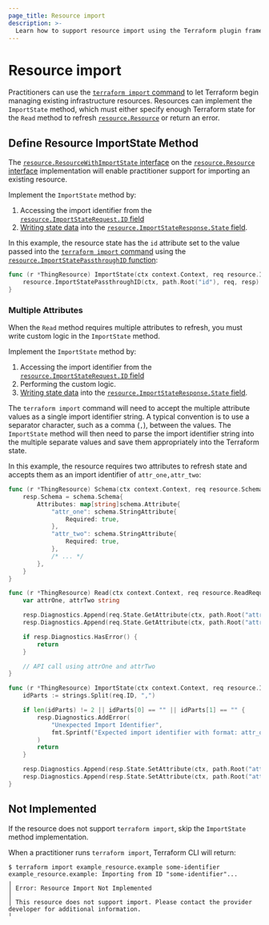 ```yaml
---
page_title: Resource import
description: >-
  Learn how to support resource import using the Terraform plugin framework.
---
```


# Resource import

Practitioners can use the  [`terraform import` command](/terraform/cli/commands/import) to let Terraform begin managing existing infrastructure resources. Resources can implement the `ImportState` method, which must either specify enough Terraform state for the `Read` method to refresh [`resource.Resource`](https://pkg.go.dev/github.com/hashicorp/terraform-plugin-framework/resource#Resource) or return an error.

## Define Resource ImportState Method

The [`resource.ResourceWithImportState` interface](https://pkg.go.dev/github.com/hashicorp/terraform-plugin-framework/resource#ResourceWithImportState) on the [`resource.Resource` interface](https://pkg.go.dev/github.com/hashicorp/terraform-plugin-framework/resource#Resource) implementation will enable practitioner support for importing an existing resource.

Implement the `ImportState` method by:

1. Accessing the import identifier from the [`resource.ImportStateRequest.ID` field](https://pkg.go.dev/github.com/hashicorp/terraform-plugin-framework/resource#ImportStateRequest)
1. [Writing state data](/terraform/plugin/framework/writing-state) into the [`resource.ImportStateResponse.State` field](https://pkg.go.dev/github.com/hashicorp/terraform-plugin-framework/resource#ImportStateResponse.State).

In this example, the resource state has the `id` attribute set to the value passed into the [`terraform import` command](/terraform/cli/commands/import) using the [`resource.ImportStatePassthroughID` function](https://pkg.go.dev/github.com/hashicorp/terraform-plugin-framework/resource#ImportStatePassthroughID):

```go
func (r *ThingResource) ImportState(ctx context.Context, req resource.ImportStateRequest, resp *resource.ImportStateResponse) {
    resource.ImportStatePassthroughID(ctx, path.Root("id"), req, resp)
}
```

### Multiple Attributes

When the `Read` method requires multiple attributes to refresh, you must write custom logic in the `ImportState` method.

Implement the `ImportState` method by:

1. Accessing the import identifier from the [`resource.ImportStateRequest.ID` field](https://pkg.go.dev/github.com/hashicorp/terraform-plugin-framework/resource#ImportStateRequest)
1. Performing the custom logic.
1. [Writing state data](/terraform/plugin/framework/writing-state) into the [`resource.ImportStateResponse.State` field](https://pkg.go.dev/github.com/hashicorp/terraform-plugin-framework/resource#ImportStateResponse.State).

The `terraform import` command will need to accept the multiple attribute values as a single import identifier string. A typical convention is to use a separator character, such as a comma (`,`), between the values. The `ImportState` method will then need to parse the import identifier string into the multiple separate values and save them appropriately into the Terraform state.

In this example, the resource requires two attributes to refresh state and accepts them as an import identifier of `attr_one,attr_two`:

```go
func (r *ThingResource) Schema(ctx context.Context, req resource.SchemaRequest, resp *resource.SchemaResponse) {
    resp.Schema = schema.Schema{
        Attributes: map[string]schema.Attribute{
            "attr_one": schema.StringAttribute{
                Required: true,
            },
            "attr_two": schema.StringAttribute{
                Required: true,
            },
            /* ... */
        },
    }
}

func (r *ThingResource) Read(ctx context.Context, req resource.ReadRequest, resp *resource.ReadResponse) {
    var attrOne, attrTwo string

    resp.Diagnostics.Append(req.State.GetAttribute(ctx, path.Root("attr_one"), &attrOne)...)
    resp.Diagnostics.Append(req.State.GetAttribute(ctx, path.Root("attr_two"), &attrTwo)...)

    if resp.Diagnostics.HasError() {
        return
    }

    // API call using attrOne and attrTwo
}

func (r *ThingResource) ImportState(ctx context.Context, req resource.ImportStateRequest, resp *resource.ImportStateResponse) {
    idParts := strings.Split(req.ID, ",")

    if len(idParts) != 2 || idParts[0] == "" || idParts[1] == "" {
        resp.Diagnostics.AddError(
            "Unexpected Import Identifier",
            fmt.Sprintf("Expected import identifier with format: attr_one,attr_two. Got: %q", req.ID),
        )
        return
    }

    resp.Diagnostics.Append(resp.State.SetAttribute(ctx, path.Root("attr_one"), idParts[0])...)
    resp.Diagnostics.Append(resp.State.SetAttribute(ctx, path.Root("attr_two"), idParts[1])...)
}
```

## Not Implemented

If the resource does not support `terraform import`, skip the `ImportState` method implementation.

When a practitioner runs `terraform import`, Terraform CLI will return:

```console
$ terraform import example_resource.example some-identifier
example_resource.example: Importing from ID "some-identifier"...
╷
│ Error: Resource Import Not Implemented
│ 
│ This resource does not support import. Please contact the provider developer for additional information.
╵
```

